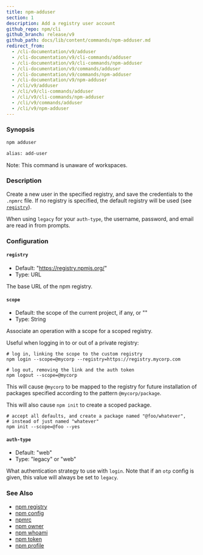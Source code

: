 ```yaml
---
title: npm-adduser
section: 1
description: Add a registry user account
github_repo: npm/cli
github_branch: release/v9
github_path: docs/lib/content/commands/npm-adduser.md
redirect_from:
  - /cli-documentation/v9/adduser
  - /cli-documentation/v9/cli-commands/adduser
  - /cli-documentation/v9/cli-commands/npm-adduser
  - /cli-documentation/v9/commands/adduser
  - /cli-documentation/v9/commands/npm-adduser
  - /cli-documentation/v9/npm-adduser
  - /cli/v9/adduser
  - /cli/v9/cli-commands/adduser
  - /cli/v9/cli-commands/npm-adduser
  - /cli/v9/commands/adduser
  - /cli/v9/npm-adduser
---
```


### Synopsis

```bash
npm adduser

alias: add-user
```

Note: This command is unaware of workspaces.

### Description

Create a new user in the specified registry, and save the credentials to the `.npmrc` file. If no registry is specified, the default registry will be used (see [`registry`](/cli/v9/using-npm/registry)).

When using `legacy` for your `auth-type`, the username, password, and email are read in from prompts.

### Configuration

#### `registry`

- Default: "https://registry.npmjs.org/"
- Type: URL

The base URL of the npm registry.

#### `scope`

- Default: the scope of the current project, if any, or ""
- Type: String

Associate an operation with a scope for a scoped registry.

Useful when logging in to or out of a private registry:

```
# log in, linking the scope to the custom registry
npm login --scope=@mycorp --registry=https://registry.mycorp.com

# log out, removing the link and the auth token
npm logout --scope=@mycorp
```

This will cause `@mycorp` to be mapped to the registry for future installation of packages specified according to the pattern `@mycorp/package`.

This will also cause `npm init` to create a scoped package.

```
# accept all defaults, and create a package named "@foo/whatever",
# instead of just named "whatever"
npm init --scope=@foo --yes
```

#### `auth-type`

- Default: "web"
- Type: "legacy" or "web"

What authentication strategy to use with `login`. Note that if an `otp` config is given, this value will always be set to `legacy`.

### See Also

- [npm registry](/cli/v9/using-npm/registry)
- [npm config](/cli/v9/commands/npm-config)
- [npmrc](/cli/v9/configuring-npm/npmrc)
- [npm owner](/cli/v9/commands/npm-owner)
- [npm whoami](/cli/v9/commands/npm-whoami)
- [npm token](/cli/v9/commands/npm-token)
- [npm profile](/cli/v9/commands/npm-profile)
